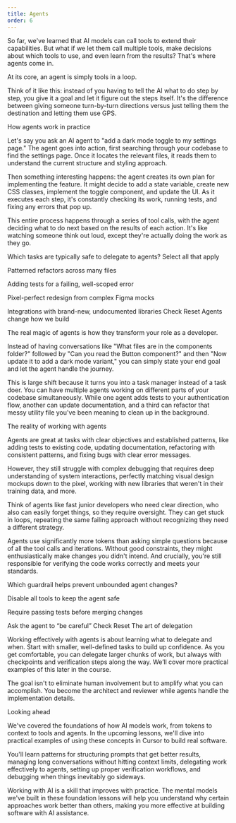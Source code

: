 ```yaml
---
title: Agents
order: 6
---
```

<MuxPlayer playbackId="00kQO29X01QAx7UMwzWnkhfF9Vy9fl3HRE1N01iJwZCLF00" />


So far, we've learned that AI models can call tools to extend their capabilities. But what if we let them call multiple tools, make decisions about which tools to use, and even learn from the results? That's where agents come in.

At its core, an agent is simply tools in a loop.

Think of it like this: instead of you having to tell the AI what to do step by step, you give it a goal and let it figure out the steps itself. It's the difference between giving someone turn-by-turn directions versus just telling them the destination and letting them use GPS.

How agents work in practice

Let's say you ask an AI agent to "add a dark mode toggle to my settings page." The agent goes into action, first searching through your codebase to find the settings page. Once it locates the relevant files, it reads them to understand the current structure and styling approach.

Then something interesting happens: the agent creates its own plan for implementing the feature. It might decide to add a state variable, create new CSS classes, implement the toggle component, and update the UI. As it executes each step, it's constantly checking its work, running tests, and fixing any errors that pop up.

This entire process happens through a series of tool calls, with the agent deciding what to do next based on the results of each action. It's like watching someone think out loud, except they're actually doing the work as they go.

Which tasks are typically safe to delegate to agents?
Select all that apply

Patterned refactors across many files

Adding tests for a failing, well-scoped error

Pixel-perfect redesign from complex Figma mocks

Integrations with brand-new, undocumented libraries
Check
Reset
Agents change how we build

The real magic of agents is how they transform your role as a developer.

Instead of having conversations like "What files are in the components folder?" followed by "Can you read the Button component?" and then "Now update it to add a dark mode variant," you can simply state your end goal and let the agent handle the journey.

This is large shift because it turns you into a task manager instead of a task doer. You can have multiple agents working on different parts of your codebase simultaneously. While one agent adds tests to your authentication flow, another can update documentation, and a third can refactor that messy utility file you've been meaning to clean up in the background.

The reality of working with agents

Agents are great at tasks with clear objectives and established patterns, like adding tests to existing code, updating documentation, refactoring with consistent patterns, and fixing bugs with clear error messages.

However, they still struggle with complex debugging that requires deep understanding of system interactions, perfectly matching visual design mockups down to the pixel, working with new libraries that weren't in their training data, and more.

Think of agents like fast junior developers who need clear direction, who also can easily forget things, so they require oversight. They can get stuck in loops, repeating the same failing approach without recognizing they need a different strategy.

Agents use significantly more tokens than asking simple questions because of all the tool calls and iterations. Without good constraints, they might enthusiastically make changes you didn't intend. And crucially, you're still responsible for verifying the code works correctly and meets your standards.

Which guardrail helps prevent unbounded agent changes?

Disable all tools to keep the agent safe

Require passing tests before merging changes

Ask the agent to “be careful”
Check
Reset
The art of delegation

Working effectively with agents is about learning what to delegate and when. Start with smaller, well-defined tasks to build up confidence. As you get comfortable, you can delegate larger chunks of work, but always with checkpoints and verification steps along the way. We’ll cover more practical examples of this later in the course.

The goal isn't to eliminate human involvement but to amplify what you can accomplish. You become the architect and reviewer while agents handle the implementation details.

Looking ahead

We've covered the foundations of how AI models work, from tokens to context to tools and agents. In the upcoming lessons, we'll dive into practical examples of using these concepts in Cursor to build real software.

You'll learn patterns for structuring prompts that get better results, managing long conversations without hitting context limits, delegating work effectively to agents, setting up proper verification workflows, and debugging when things inevitably go sideways.

Working with AI is a skill that improves with practice. The mental models we've built in these foundation lessons will help you understand why certain approaches work better than others, making you more effective at building software with AI assistance.
